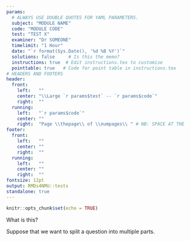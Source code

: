 ```yaml
---
params:
  # ALWAYS USE DOUBLE QUOTES FOR YAML PARAMETERS.
  subject: "MODULE NAME"
  code: "MODULE CODE"
  test: "TEST X"
  examiner: "Dr SOMEONE"
  timelimit: "1 Hour"
  date: "`r format(Sys.Date(), '%d %B %Y')`"
  solutions: false     # Is this the memo?
  instructions: true  # Edit instructions.tex to customise
  pointtable: true   # Code for point table in instructions.tex
# HEADERS AND FOOTERS
header:
  front:
    left:   ""
    center: "\\Large `r params$test` -- `r params$code`"
    right:  ""
  running:
    left:   "`r params$code`"
    center: ""
    right:  "Page \\thepage\\ of \\numpages\\ " # NB: SPACE AT THE
footer:
  front:
    left:   ""
    center: ""
    right:  ""
  running:
    left:   ""
    center: ""
    right:  ""
fontsize: 12pt
output: RMDs4NMU::tests
standalone: true
---
```


```r
knitr::opts_chunk$set(echo = TRUE)
```

\question[1]
What is this?
\begin{solution}[2.2cm]
That is a question and this is the solution.
\end{solution}

\question
Suppose that we want to split a question into multiple parts.

\begin{parts}
\part[1]
Is this possible?
\begin{solution}[1cm]
Yes!
\end{solution}

\part[1]
Where do the solutions go?
\begin{solution}[1cm]
You just place the solution environment below the part.
\end{solution}

\end{parts}
